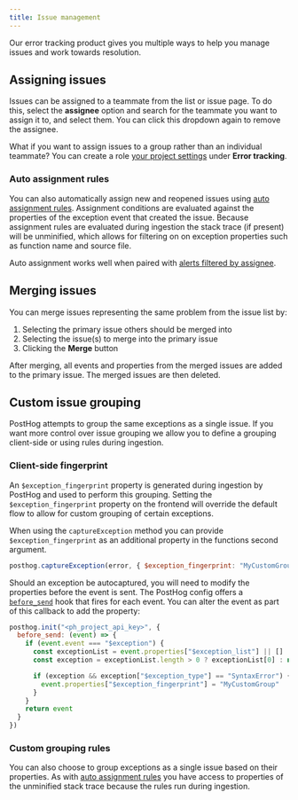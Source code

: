 ```yaml
---
title: Issue management
---
```


Our error tracking product gives you multiple ways to help you manage issues and work towards resolution. 

## Assigning issues

Issues can be assigned to a teammate from the list or issue page. To do this, select the **assignee** option and search for the teammate you want to assign it to, and select them. You can click this dropdown again to remove the assignee.

What if you want to assign issues to a group rather than an individual teammate? You can create a role [your project settings](https://us.posthog.com/settings/organization-roles) under **Error tracking**.

<ProductScreenshot
  imageLight="https://res.cloudinary.com/dmukukwp6/image/upload/roles_light_6c7ea17be9.png"
  imageDark="https://res.cloudinary.com/dmukukwp6/image/upload/roles_dark_f721b94577.png"
  alt="Error tracking role assignees"
  classes="rounded"
/>

### Auto assignment rules

You can also automatically assign new and reopened issues using [auto assignment rules](https://us.posthog.com/error_tracking/configuration?tab=error-tracking-auto-assignment#selectedSetting=error-tracking-auto-assignment).
Assignment conditions are evaluated against the properties of the exception event that created the issue.
Because assignment rules are evaluated during ingestion the stack trace (if present) will be unminified, which allows for filtering on on exception properties such as function name and source file.

<ProductScreenshot
  imageLight="https://res.cloudinary.com/dmukukwp6/image/upload/assignment_rules_light_1cf9a2437a.png"
  imageDark="https://res.cloudinary.com/dmukukwp6/image/upload/assignment_rules_dark_11e0830b0c.png"
  alt="Error tracking auto assignment rules"
  classes="rounded"
/>

Auto assignment works well when paired with [alerts filtered by assignee](/docs/error-tracking/alerts#alert-filtering).

## Merging issues

You can merge issues representing the same problem from the issue list by:

1. Selecting the primary issue others should be merged into
2. Selecting the issue(s) to merge into the primary issue
3. Clicking the **Merge** button

After merging, all events and properties from the merged issues are added to the primary issue. The merged issues are then deleted.

<ProductScreenshot
  imageLight="https://res.cloudinary.com/dmukukwp6/image/upload/merge_light_0489da02c6.png"
  imageDark="https://res.cloudinary.com/dmukukwp6/image/upload/merge_dark_aab4bfcc93.png"
  alt="Error tracking issue merging"
  classes="rounded"
/>

## Custom issue grouping

PostHog attempts to group the same exceptions as a single issue.
If you want more control over issue grouping we allow you to define a grouping client-side or using rules during ingestion.

### Client-side fingerprint

An `$exception_fingerprint` property is generated during ingestion by PostHog and used to perform this grouping. Setting the `$exception_fingerprint` property on the frontend will override the default flow to allow for custom grouping of certain exceptions.

When using the `captureException` method you can provide `$exception_fingerprint` as an additional property in the functions second argument.

```js
posthog.captureException(error, { $exception_fingerprint: "MyCustomGroup" })
```

Should an exception be autocaptured, you will need to modify the properties before the event is sent. The PostHog config offers a [`before_send`](/docs/libraries/js/features#amending-or-sampling-events) hook that fires for each event. You can alter the event as part of this callback to add the property:

```javascript
posthog.init("<ph_project_api_key>", {
  before_send: (event) => {
    if (event.event === "$exception") {
      const exceptionList = event.properties["$exception_list"] || []
      const exception = exceptionList.length > 0 ? exceptionList[0] : null;

      if (exception && exception["$exception_type"] == "SyntaxError") {
        event.properties["$exception_fingerprint"] = "MyCustomGroup"
      }    
    }
    return event
  }
})
```

### Custom grouping rules

You can also choose to group exceptions as a single issue based on their properties.
As with [auto assignment rules](#auto-assignment-rules) you have access to properties of the unminified stack trace because the rules run during ingestion.

<ProductScreenshot
  imageLight="https://res.cloudinary.com/dmukukwp6/image/upload/custom_grouping_light_f3e99a56b5.png"
  imageDark="https://res.cloudinary.com/dmukukwp6/image/upload/custom_grouping_dark_927e7c5774.png"
  alt="Error tracking custom issue grouping"
  classes="rounded"
/>